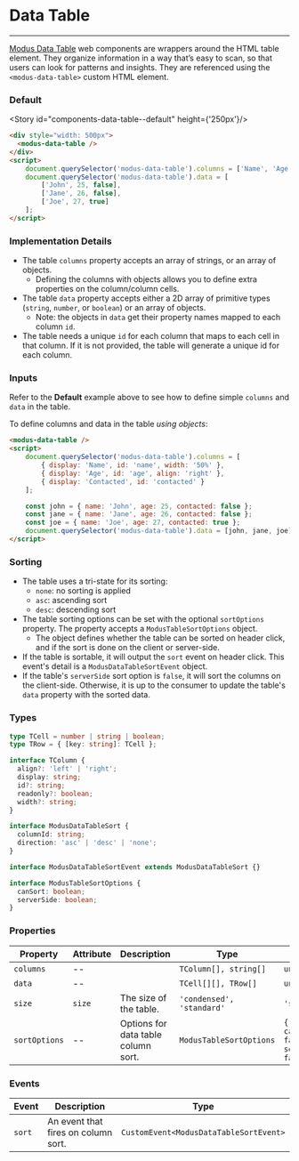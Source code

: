 
# Data Table

---

[Modus Data Table](https://modus.trimble.com/components/tables/) web components are wrappers around the HTML table element.
They organize information in a way that’s easy to scan, so that users can look for patterns and insights.
They are referenced using the `<modus-data-table>` custom HTML element.

### Default

<Story id="components-data-table--default" height={'250px'}/>

```html
<div style="width: 500px">
  <modus-data-table />
</div>
<script>
    document.querySelector('modus-data-table').columns = ['Name', 'Age', 'Contacted'];
    document.querySelector('modus-data-table').data = [
        ['John', 25, false],
        ['Jane', 26, false],
        ['Joe', 27, true]
    ];
</script>
```

### Implementation Details
- The table `columns` property accepts an array of strings, or an array of objects.
  - Defining the columns with objects allows you to define extra properties on the column/column cells.
- The table `data` property accepts either a 2D array of primitive types (`string`, `number`, or `boolean`) or an array of objects.
  - Note: the objects in `data` get their property names mapped to each column `id`.
- The table needs a unique `id` for each column that maps to each cell in that column. If it is not provided, the table will generate a unique id for each column.


### Inputs
Refer to the **Default** example above to see how to define simple `columns` and `data` in the table.

To define columns and data in the table *using objects*:
```html
<modus-data-table />
<script>
    document.querySelector('modus-data-table').columns = [
        { display: 'Name', id: 'name', width: '50%' },
        { display: 'Age', id: 'age', align: 'right' },
        { display: 'Contacted', id: 'contacted' }
    ];

    const john = { name: 'John', age: 25, contacted: false };
    const jane = { name: 'Jane', age: 26, contacted: false };
    const joe = { name: 'Joe', age: 27, contacted: true };
    document.querySelector('modus-data-table').data = [john, jane, joe];
</script>
```

### Sorting
- The table uses a tri-state for its sorting:
  - `none`: no sorting is applied
  - `asc`: ascending sort
  - `desc`: descending sort
- The table sorting options can be set with the optional `sortOptions` property. The property accepts a `ModusTableSortOptions` object.
  - The object defines whether the table can be sorted on header click, and if the sort is done on the client or server-side.
- If the table is sortable, it will output the `sort` event on header click. This event's detail is a `ModusDataTableSortEvent` object.
- If the table's `serverSide` sort option is `false`, it will sort the columns on the client-side. Otherwise, it is up to the consumer to update the table's `data` property with the sorted data.

### Types
```ts
type TCell = number | string | boolean;
type TRow = { [key: string]: TCell };

interface TColumn {
  align?: 'left' | 'right';
  display: string;
  id?: string;
  readonly?: boolean;
  width?: string;
}

interface ModusDataTableSort {
  columnId: string;
  direction: 'asc' | 'desc' | 'none';
}

interface ModusDataTableSortEvent extends ModusDataTableSort {}

interface ModusTableSortOptions {
  canSort: boolean;
  serverSide: boolean;
}
```

### Properties

| Property      | Attribute | Description                         | Type                        | Default                                            |
| ------------- | --------- | ----------------------------------- | --------------------------- | -------------------------------------------------- |
| `columns`     | --        |                                     | `TColumn[], string[]`     | `undefined`                                        |
| `data`        | --        |                                     | `TCell[][], TRow[]`       | `undefined`                                        |
| `size`        | `size`    | The size of the table.              | `'condensed', 'standard'` | `'standard'`                                       |
| `sortOptions` | --        | Options for data table column sort. | `ModusTableSortOptions`     | `{     canSort: false,     serverSide: false,   }` |


### Events

| Event  | Description                         | Type                                   |
| ------ | ----------------------------------- | -------------------------------------- |
| `sort` | An event that fires on column sort. | `CustomEvent<ModusDataTableSortEvent>` |

